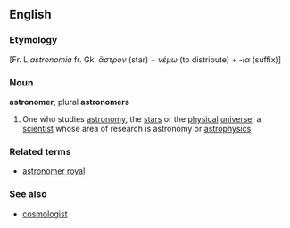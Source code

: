 ==English==

===Etymology===
[Fr. L ''astronomia'' fr. Gk. ''ἄστρον'' (star) + ''νέμω'' (to distribute) + ''-ία'' (suffix)]

===Noun===
'''astronomer''', plural '''astronomers'''
{{wikipedia}}
#One who studies [[astronomy]], the [[star]]s or the [[physical]] [[universe]]; a [[scientist]] whose area of research is astronomy or [[astrophysics]]
===Related terms===
*[[astronomer royal]]
===See also===
*[[cosmologist]]